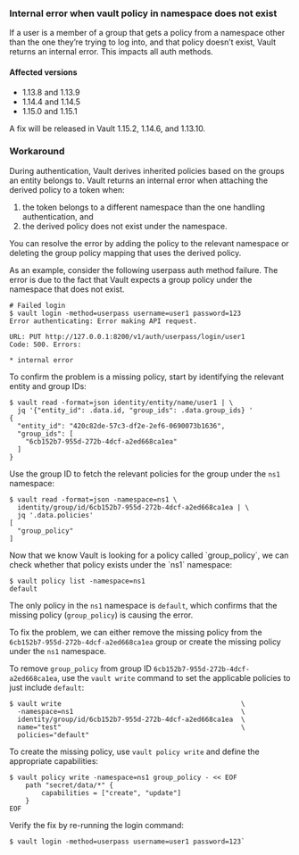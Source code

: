 ### Internal error when vault policy in namespace does not exist
If a user is a member of a group that gets a policy from a 
namespace other than the one they’re trying to log into, 
and that policy doesn’t exist, Vault returns an internal error. 
This impacts all auth methods.

#### Affected versions
- 1.13.8 and 1.13.9
- 1.14.4 and 1.14.5
- 1.15.0 and 1.15.1

A fix will be released in Vault 1.15.2, 1.14.6, and 1.13.10.

### Workaround
During authentication, Vault derives inherited policies based on the groups an
entity belongs to. Vault returns an internal error when attaching the derived
policy to a token when:

1. the token belongs to a different namespace than the one handling
   authentication, and
2. the derived policy does not exist under the namespace.


You can resolve the error by adding the policy to the relevant namespace or
deleting the group policy mapping that uses the derived policy.

As an example, consider the following userpass auth method failure. The error is
due to the fact that Vault expects a group policy under the namespace that does 
not exist.

<CodeBlockConfig hideClipboard>

```shell-session
# Failed login
$ vault login -method=userpass username=user1 password=123
Error authenticating: Error making API request.

URL: PUT http://127.0.0.1:8200/v1/auth/userpass/login/user1
Code: 500. Errors:

* internal error
```

</CodeBlockConfig>

To confirm the problem is a missing policy, start by identifying the relevant
entity and group IDs:

<CodeBlockConfig hideClipboard>

```shell-session
$ vault read -format=json identity/entity/name/user1 | \
  jq '{"entity_id": .data.id, "group_ids": .data.group_ids} '
{
  "entity_id": "420c82de-57c3-df2e-2ef6-0690073b1636",
  "group_ids": [
    "6cb152b7-955d-272b-4dcf-a2ed668ca1ea"
  ]
}
```

</CodeBlockConfig>

Use the group ID to fetch the relevant policies for the group under the `ns1`
namespace:

<CodeBlockConfig hideClipboard>

```shell-session
$ vault read -format=json -namespace=ns1 \
  identity/group/id/6cb152b7-955d-272b-4dcf-a2ed668ca1ea | \
  jq '.data.policies'
[
  "group_policy"
]
```

</CodeBlockConfig>
Now that we know Vault is looking for a policy called `group_policy`, we can
check whether that policy exists under the `ns1` namespace:

<CodeBlockConfig hideClipboard>

```shell-session
$ vault policy list -namespace=ns1
default
```

</CodeBlockConfig>

The only policy in the `ns1` namespace is `default`, which confirms that the
missing policy (`group_policy`) is causing the error.


To fix the problem, we can either remove the missing policy from the
`6cb152b7-955d-272b-4dcf-a2ed668ca1ea` group or create the missing policy under
the `ns1` namespace.

<Tabs>

<Tab heading="Remove the group policy">

To remove `group_policy` from group ID `6cb152b7-955d-272b-4dcf-a2ed668ca1ea`,
use the `vault write` command to set the applicable policies to just include
`default`:

```shell-session
$ vault write                                             \
  -namespace=ns1                                          \
  identity/group/id/6cb152b7-955d-272b-4dcf-a2ed668ca1ea  \
  name="test"                                             \
  policies="default"
```

</Tab>

<Tab heading="Add the policy to ns1">

To create the missing policy, use `vault policy write` and define the
appropriate capabilities:

```shell-session
$ vault policy write -namespace=ns1 group_policy - << EOF
    path "secret/data/*" {
	    capabilities = ["create", "update"]
    }
EOF
```

</Tab>
</Tabs>

Verify the fix by re-running the login command:

<CodeBlockConfig hideClipboard>

```shell-session
$ vault login -method=userpass username=user1 password=123`
```

</CodeBlockConfig>